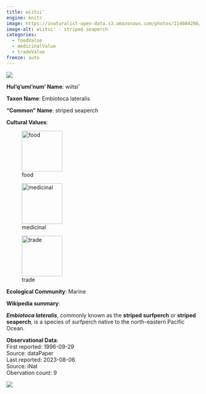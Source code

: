 ```yaml
---
title: wiitsi'
engine: knitr
image: https://inaturalist-open-data.s3.amazonaws.com/photos/114604286/medium.jpg
image-alt: wiitsi' - striped seaperch
categories:
  - foodValue
  - medicinalValue
  - tradeValue
freeze: auto
---
```

![](https://inaturalist-open-data.s3.amazonaws.com/photos/114604286/medium.jpg){fig-alt="wiitsi' - striped seaperch"}

**Hul'q'umi'num' Name**: wiitsi'



**Taxon Name**: Embiotoca lateralis

**"Common" Name**: striped seaperch

**Cultural Values**:  

::: {layout-nrow=1 style="width:60%"}
![food](/files/food.svg){width=106px}

![medicinal](/files/medicinal.svg){width=106px}

![trade](/files/trade.svg){width=106px}
:::

**Ecological Community**: Marine

**Wikipedia summary**:  
<p class="mw-empty-elt">
</p>

<p><i><b>Embiotoca lateralis</b></i>, commonly known as the <b>striped surfperch</b> or <b>striped seaperch</b>, is a species of surfperch native to the north-eastern Pacific Ocean.
</p>


**Observational Data**:   
First reported: 1996-09-29  
Source: dataPaper  
Last reported: 2023-08-06  
Source: iNat  
Obervation count: 9

![](community_dist.png)
